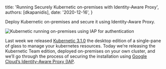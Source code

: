 
  title: 'Running Securely Kubernetic on-premises with Identity-Aware Proxy',
  authors: [dkapanidis],
  date: '2020-12-16',
}

Deploy Kubernetic on-premises and secure it using Identity-Aware Proxy.

<img src={Deployments} alt="Kubernetic running on-premises using IAP for authentication" />

Last week we released [Kubernetic 3.1.0](/blog/release-3-1-0) the desktop edition of a single-pane of glass to manage your kubernetes resources. Today we’re releasing the Kubernetic Team edition, deployed on-premises on your own cluster, and we’ll go through the process of securing the installation using [Google Cloud’s Identity-Aware Proxy (IAP](https://cloud.google.com/iap).
